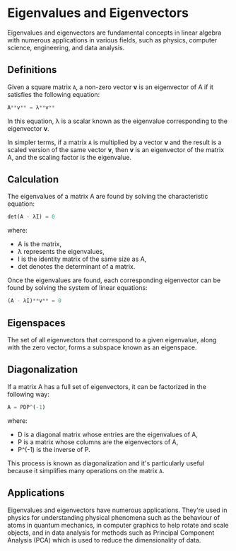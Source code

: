 # Eigenvalues and Eigenvectors

Eigenvalues and eigenvectors are fundamental concepts in linear algebra with numerous applications in various fields, such as physics, computer science, engineering, and data analysis. 

## Definitions

Given a square matrix `A`, a non-zero vector **v** is an eigenvector of A if it satisfies the following equation:
```python
A**v** = λ**v**
```

In this equation, λ is a scalar known as the eigenvalue corresponding to the eigenvector **v**. 

In simpler terms, if a matrix `A` is multiplied by a vector **v** and the result is a scaled version of the same vector **v**, then **v** is an eigenvector of the matrix A, and the scaling factor is the eigenvalue.

## Calculation

The eigenvalues of a matrix A are found by solving the characteristic equation:
```python
det(A - λI) = 0
```
where:
- A is the matrix,
- λ represents the eigenvalues,
- I is the identity matrix of the same size as A,
- det denotes the determinant of a matrix.

Once the eigenvalues are found, each corresponding eigenvector can be found by solving the system of linear equations:
```python
(A - λI)**v** = 0
```
## Eigenspaces

The set of all eigenvectors that correspond to a given eigenvalue, along with the zero vector, forms a subspace known as an eigenspace.

## Diagonalization

If a matrix A has a full set of eigenvectors, it can be factorized in the following way:
```python
A = PDP^(-1)
```
where:
- D is a diagonal matrix whose entries are the eigenvalues of A,
- P is a matrix whose columns are the eigenvectors of A,
- P^(-1) is the inverse of P.

This process is known as diagonalization and it's particularly useful because it simplifies many operations on the matrix `A`.

## Applications

Eigenvalues and eigenvectors have numerous applications. They're used in physics for understanding physical phenomena such as the behaviour of atoms in quantum mechanics, in computer graphics to help rotate and scale objects, and in data analysis for methods such as Principal Component Analysis (PCA) which is used to reduce the dimensionality of data.

